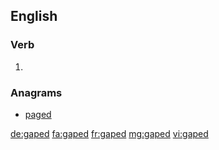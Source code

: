 ==English==

===Verb===
{{head|en}}

# {{en-past of|gape}}

===Anagrams===
* [[paged#English|paged]]

[[de:gaped]]
[[fa:gaped]]
[[fr:gaped]]
[[mg:gaped]]
[[vi:gaped]]